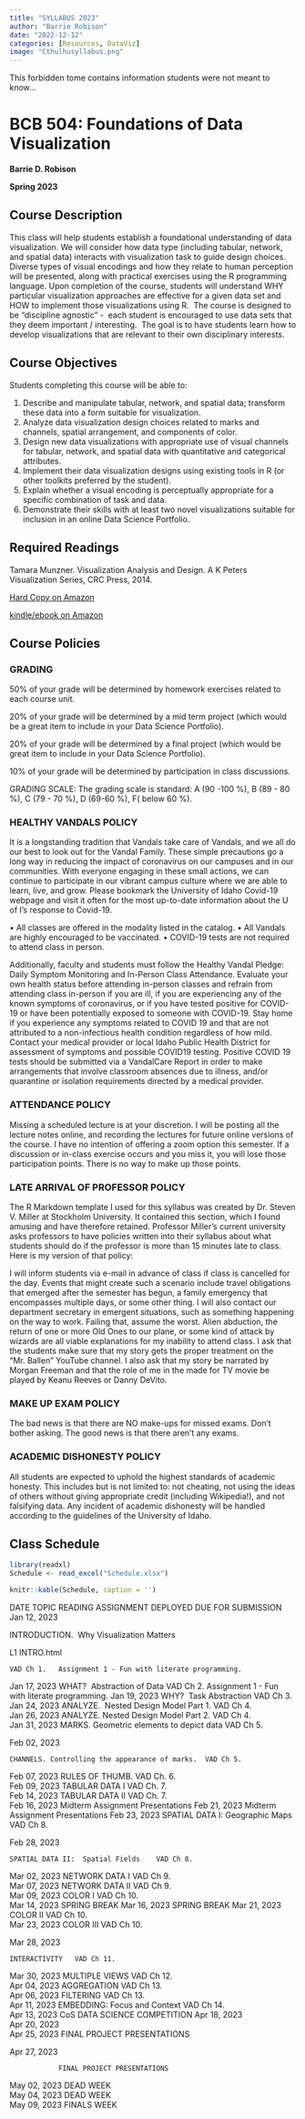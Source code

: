 ```yaml
---
title: "SYLLABUS 2023"
author: "Barrie Robison"
date: "2022-12-12"
categories: [Resources, DataViz]
image: "Cthulhusyllabus.png"
---
```


This forbidden tome contains information students were not meant to know...

# BCB 504: Foundations of Data Visualization

**Barrie D. Robison**

**Spring 2023**

## Course Description

This class will help students establish a foundational understanding of data visualization. We will consider how data type (including tabular, network, and spatial data) interacts with visualization task to guide design choices. Diverse types of visual encodings and how they relate to human perception will be presented, along with practical exercises using the R programming language. Upon completion of the course, students will understand WHY particular visualization approaches are effective for a given data set and HOW to implement those visualizations using R.  The course is designed to be "discipline agnostic" -  each student is encouraged to use data sets that they deem important / interesting.  The goal is to have students learn how to develop visualizations that are relevant to their own disciplinary interests.

## Course Objectives

Students completing this course will be able to:

1.  Describe and manipulate tabular, network, and spatial data; transform these data into a form suitable for visualization.
2.  Analyze data visualization design choices related to marks and channels, spatial arrangement, and components of color.
3.  Design new data visualizations with appropriate use of visual channels for tabular, network, and spatial data with quantitative and categorical attributes.
4.  Implement their data visualization designs using existing tools in R (or other toolkits preferred by the student).
5.  Explain whether a visual encoding is perceptually appropriate for a specific combination of task and data.
6.  Demonstrate their skills with at least two novel visualizations suitable for inclusion in an online Data Science Portfolio.

## Required Readings

Tamara Munzner. Visualization Analysis and Design. A K Peters Visualization Series, CRC Press, 2014.

[Hard Copy on Amazon]()

[kindle/ebook on Amazon]()

## Course Policies

### GRADING

50% of your grade will be determined by homework exercises related to each course unit.

20% of your grade will be determined by a mid term project (which would be a great item to include in your Data Science Portfolio).

20% of your grade will be determined by a final project (which would be great item to include in your Data Science Portfolio).

10% of your grade will be determined by participation in class discussions.

GRADING SCALE: The grading scale is standard: A (90 -100 %), B (89 - 80 %), C (79 - 70 %), D (69-60 %), F( below 60 %).

### HEALTHY VANDALS POLICY

It is a longstanding tradition that Vandals take care of Vandals, and we all do our best to look out for the Vandal Family. These simple precautions go a long way in reducing the impact of coronavirus on our campuses and in our communities. With everyone engaging in these small actions, we can continue to participate in our vibrant campus culture where we are able to learn, live, and grow. Please bookmark the University of Idaho Covid-19 webpage and visit it often for the most up-to-date information about the U of I's response to Covid-19.

• All classes are offered in the modality listed in the catalog. • All Vandals are highly encouraged to be vaccinated. • COVID-19 tests are not required to attend class in person.

Additionally, faculty and students must follow the Healthy Vandal Pledge: Daily Symptom Monitoring and In-Person Class Attendance. Evaluate your own health status before attending in-person classes and refrain from attending class in-person if you are ill, if you are experiencing any of the known symptoms of coronavirus, or if you have tested positive for COVID-19 or have been potentially exposed to someone with COVID-19. Stay home if you experience any symptoms related to COVID 19 and that are not attributed to a non-infectious health condition regardless of how mild. Contact your medical provider or local Idaho Public Health District for assessment of symptoms and possible COVID19 testing. Positive COVID 19 tests should be submitted via a VandalCare Report in order to make arrangements that involve classroom absences due to illness, and/or quarantine or isolation requirements directed by a medical provider.

### ATTENDANCE POLICY

Missing a scheduled lecture is at your discretion. I will be posting all the lecture notes online, and recording the lectures for future online versions of the course. I have no intention of offering a zoom option this semester. If a discussion or in-class exercise occurs and you miss it, you will lose those participation points. There is no way to make up those points.

### LATE ARRIVAL OF PROFESSOR POLICY

The R Markdown template I used for this syllabus was created by Dr. Steven V. Miller at Stockholm University. It contained this section, which I found amusing and have therefore retained. Professor Miller's current university asks professors to have policies written into their syllabus about what students should do if the professor is more than 15 minutes late to class. Here is my version of that policy:

I will inform students via e-mail in advance of class if class is cancelled for the day. Events that might create such a scenario include travel obligations that emerged after the semester has begun, a family emergency that encompasses multiple days, or some other thing. I will also contact our department secretary in emergent situations, such as something happening on the way to work. Failing that, assume the worst. Alien abduction, the return of one or more Old Ones to our plane, or some kind of attack by wizards are all viable explanations for my inability to attend class. I ask that the students make sure that my story gets the proper treatment on the "Mr. Ballen" YouTube channel. I also ask that my story be narrated by Morgan Freeman and that the role of me in the made for TV movie be played by Keanu Reeves or Danny DeVito.

### MAKE UP EXAM POLICY

The bad news is that there are NO make-ups for missed exams. Don't bother asking. The good news is that there aren't any exams.

### ACADEMIC DISHONESTY POLICY

All students are expected to uphold the highest standards of academic honesty. This includes but is not limited to: not cheating, not using the ideas of others without giving appropriate credit (including Wikipedia!), and not falsifying data. Any incident of academic dishonesty will be handled according to the guidelines of the University of Idaho. 

## Class Schedule

```r

library(readxl)
Schedule <- read_excel("Schedule.xlsx")

knitr::kable(Schedule, caption = '')
```


DATE TOPIC READING ASSIGNMENT DEPLOYED DUE FOR SUBMISSION Jan 12, 2023

INTRODUCTION.  Why Visualization Matters

L1 INTRO.html

    VAD Ch 1.   Assignment 1 - Fun with literate programming.   

Jan 17, 2023 WHAT?  Abstraction of Data VAD Ch 2. Assignment 1 - Fun with literate programming. Jan 19, 2023 WHY?  Task Abstraction VAD Ch 3.\
Jan 24, 2023 ANALYZE.  Nested Design Model Part 1. VAD Ch 4.\
Jan 26, 2023 ANALYZE. Nested Design Model Part 2. VAD Ch 4.\
Jan 31, 2023 MARKS. Geometric elements to depict data VAD Ch 5.

Feb 02, 2023

    CHANNELS. Controlling the appearance of marks.  VAD Ch 5.       

Feb 07, 2023 RULES OF THUMB. VAD Ch. 6.\
Feb 09, 2023 TABULAR DATA I VAD Ch. 7.\
Feb 14, 2023 TABULAR DATA II VAD Ch. 7.\
Feb 16, 2023 Midterm Assignment Presentations Feb 21, 2023 Midterm Assignment Presentations Feb 23, 2023 SPATIAL DATA I: Geographic Maps VAD Ch 8.

Feb 28, 2023

    SPATIAL DATA II:  Spatial Fields    VAD Ch 8.       

Mar 02, 2023 NETWORK DATA I VAD Ch 9.\
Mar 07, 2023 NETWORK DATA II VAD Ch 9.\
Mar 09, 2023 COLOR I VAD Ch 10.\
Mar 14, 2023 SPRING BREAK Mar 16, 2023 SPRING BREAK Mar 21, 2023 COLOR II VAD Ch 10.\
Mar 23, 2023 COLOR III VAD Ch 10.

Mar 28, 2023

    INTERACTIVITY   VAD Ch 11.      

Mar 30, 2023 MULTIPLE VIEWS VAD Ch 12.\
Apr 04, 2023 AGGREGATION VAD Ch 13.\
Apr 06, 2023 FILTERING VAD Ch 13.\
Apr 11, 2023 EMBEDDING: Focus and Context VAD Ch 14.\
Apr 13, 2023 CoS DATA SCIENCE COMPETITION Apr 18, 2023\
Apr 20, 2023\
Apr 25, 2023 FINAL PROJECT PRESENTATIONS

Apr 27, 2023

                FINAL PROJECT PRESENTATIONS

May 02, 2023 DEAD WEEK\
May 04, 2023 DEAD WEEK\
May 09, 2023 FINALS WEEK
